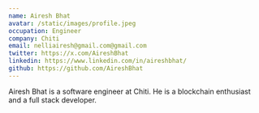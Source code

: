 ```yaml
---
name: Airesh Bhat
avatar: /static/images/profile.jpeg
occupation: Engineer
company: Chiti
email: nelliairesh@gmail.com@gmail.com
twitter: https://x.com/AireshBhat
linkedin: https://www.linkedin.com/in/aireshbhat/
github: https://github.com/AireshBhat
---
```


Airesh Bhat is a software engineer at Chiti. He is a blockchain enthusiast and a full stack developer.
